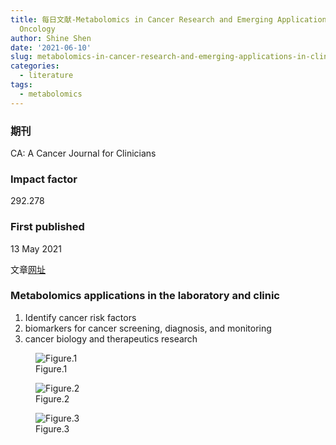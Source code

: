 ```yaml
---
title: 每日文献-Metabolomics in Cancer Research and Emerging Applications in Clinical
  Oncology
author: Shine Shen
date: '2021-06-10'
slug: metabolomics-in-cancer-research-and-emerging-applications-in-clinical-oncology
categories:
  - literature
tags:
  - metabolomics
---
```

### 期刊  
CA: A Cancer Journal for Clinicians 

### Impact factor  
292.278 

### First published  
13 May 2021 

文章[网址](https://doi.org/10.3322/caac.21670)

### Metabolomics applications in the laboratory and clinic  
1. Identify cancer risk factors
2. biomarkers for cancer screening, diagnosis, and monitoring
3. cancer biology and therapeutics research

![Figure.1](https://acsjournals.onlinelibrary.wiley.com/cms/asset/bd5975e2-6274-4141-881a-78bc4f050896/caac21670-fig-0001-m.jpg)

![Figure.2](https://acsjournals.onlinelibrary.wiley.com/cms/asset/947488e4-4110-4c20-9a91-df7d695a5803/caac21670-fig-0002-m.jpg)

![Figure.3](https://acsjournals.onlinelibrary.wiley.com/cms/asset/ebcb9320-4b8c-4ad3-9198-d06a626a5002/caac21670-fig-0003-m.jpg)



